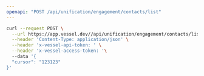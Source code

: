 ```yaml
---
openapi: "POST /api/unification/engagement/contacts/list"
---
```


<RequestExample>

```bash Request
curl --request POST \
  --url https://app.vessel.dev//api/unification/engagement/contacts/list \
  --header 'Content-Type: application/json' \
  --header 'x-vessel-api-token: ' \
  --header 'x-vessel-access-token: '\ 
  --data '{
  "cursor": "123123"
}'
```

</RequestExample>


      